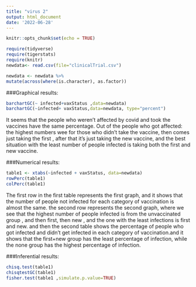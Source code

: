 ```yaml
---
title: "virus 2"
output: html_document
date: '2022-06-28'
---
```


```r
knitr::opts_chunk$set(echo = TRUE)
```

```r
require(tidyverse)
require(tigerstats)
require(knitr)
newdata<- read.csv(file="clinicalTrial.csv")
```

```r
newdata <- newdata %>%
mutate(across(where(is.character), as.factor))
```

###Graphical results:

```r
barchartGC(~ infected+vaxStatus ,data=newdata)
barchartGC(~infected+ vaxStatus,data=newdata, type="percent")

```

It seems that the people who weren't affected by covid and took the vaccines have the same percentage. Out of the people who got affected: the highest numbers wee for those who didn't take the vaccine, then comes just taking the first , after that it's just taking the new vaccine, and the best situation with the least number of people infected is taking both the first and new vaccine.

###Numerical results:
```r
table1 <- xtabs(~infected + vaxStatus, data=newdata)
rowPerc(table1)
colPerc(table1)
```

The first row in the first table represents the first graph, and it shows that the number of people not infected for each category of vaccination is almost the same. the second row represents the second graph, where we see that the highest number of people infected is from the unvaccinated group , and then first, then new , and the one with the least infections is first and new.
and then the second table shows the percentage of people who got infected and didn't get infected in each category of vaccination.and it shows that the first+new group has the least percentage of infection, while the none group has the highest percentage of infection.


###Inferential results:
```r
chisq.test(table1)
chisqtestGC(table1)
fisher.test(table1 ,simulate.p.value=TRUE)
```





